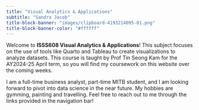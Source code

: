 ```yaml
---
title: "Visual Analytics & Applications"
subtitle: "Sandra Jacob"
title-block-banner: "images/clipboard-4193214095-01.png"
title-block-banner-color: "#ffffff"
---
```


Welcome to **ISSS608 Visual Analytics & Applications**! This subject focuses on the use of tools like Quarto and Tableau to create visualizations to analyze datasets. This course is taught by Prof Tin Seong Kam for the AY2024-25 April term, so you will find my coursework on this website over the coming weeks.

I am a full-time business analyst, part-time MITB student, and I am looking forward to pivot into data science in the near future. My hobbies are gymming, painting and travelling. Feel free to reach out to me through the links provided in the navigation bar!
